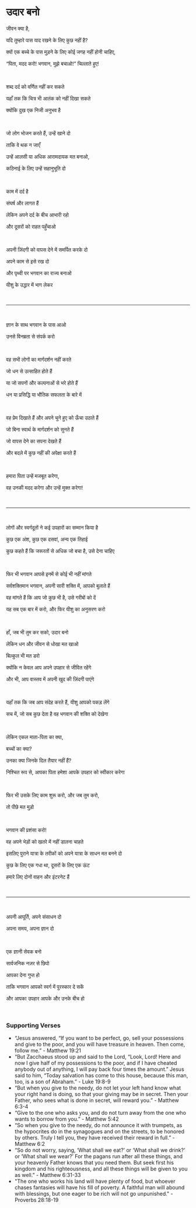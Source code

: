 # उदार बनो

जीवन क्या है,

यदि तुम्हारे पास याद रखने के लिए कुछ नहीं है?

क्यों एक बच्चे के पास मुड़ने के लिए कोई जगह नहीं होनी चाहिए,

“पिता, मदद करो! भगवान, मुझे बचाओ!” चिल्लाते हुए!

<br />

शब्द दर्द को वर्णित नहीं कर सकते

यहाँ तक कि चित्र भी आतंक को नहीं दिखा सकते

क्योंकि दुख एक निजी अनुभव है

<p></p>

<br />

जो लोग भोजन करते हैं, उन्हें खाने दो

ताकि वे थक न जाएँ

उन्हें आलसी या अधिक आरामदायक मत बनाओ,

कठिनाई के लिए उन्हें सहानुभूति दो

<br />

काम में दर्द है

संघर्ष और लागत हैं

लेकिन अपने दर्द के बीच आभारी रहो

और दूसरों को राहत पहुँचाओ

<br />

अपनी ज़िंदगी को वापस देने में समर्पित करके दो

अपने काम से इसे रख दो

और पृथ्वी पर भगवान का राज्य बनाओ

यीशु के उद्धार में भाग लेकर

<br />

---

<br />

ज्ञान के साथ भगवान के पास आओ

उनसे विनम्रता से संपर्क करो

<br />

वह सभी लोगों का मार्गदर्शन नहीं करते

जो धन से उत्साहित होते हैं

या जो सपनों और कल्पनाओं से भरे होते हैं

धन या प्रसिद्धि या भौतिक सफलता के बारे में

<br />

वह प्रेम दिखाते हैं और अपने चुने हुए को ऊँचा उठाते हैं

जो बिना स्वार्थ के मार्गदर्शन को सुनते हैं

जो वापस देने का सपना देखते हैं

और बदले में कुछ नहीं की अपेक्षा करते हैं

<br />

हमारा पिता उन्हें मजबूत करेगा,

वह उनकी मदद करेगा और उन्हें मुक्त करेगा!

<br />

---

<br />

लोगों और स्वर्गदूतों ने कई उपहारों का सम्मान किया है

कुछ एक अंश, कुछ एक दसवां, अन्य एक तिहाई

कुछ कहते हैं कि जरूरतों से अधिक जो बचा है, उसे देना चाहिए

<p></p>

<br />

फिर भी भगवान आपसे इनमें से कोई भी नहीं मांगते

सर्वशक्तिमान भगवान, अपनी सारी शक्ति में, आपको बुलाते हैं

वह मांगते हैं कि आप जो कुछ भी है, उसे गरीबों को दें

यह सब एक बार में करो, और फिर यीशु का अनुसरण करो

<br />

हाँ, जब भी तुम कर सको, उदार बनो

लेकिन धन और जीवन से धोखा मत खाओ

बिल्कुल भी मत डरो

क्योंकि न केवल आप अपने उपहार से जीवित रहेंगे

और भी, आप वास्तव में अपनी खुद की ज़िंदगी पाएंगे

<p></p>

<br />

यहाँ तक कि जब आप संदेह करते हैं, यीशु आपको पकड़ लेंगे

सच में, जो सब कुछ देता है वह भगवान की शक्ति को देखेगा

<br />

लेकिन एकल माता-पिता का क्या,

बच्चों का क्या?

उनका क्या जिनके दिल तैयार नहीं हैं?

निश्चित रूप से, आपका पिता हमेशा आपके उपहार को स्वीकार करेगा

<br />

फिर भी उसके लिए काम शुरू करो, और जब तुम करो,

तो पीछे मत मुड़ो

<br />

भगवान की प्रशंसा करो!

वह अपने भेड़ों को खतरे में नहीं डालना चाहते

इसलिए पुराने यात्रा के तरीकों को अपने यात्रा के साधन मत बनने दो

कुछ के लिए एक गधा था, दूसरों के लिए एक ऊंट

हमारे लिए दोनों वाहन और इंटरनेट हैं

<p></p>

<br />

---

<br />

अपनी आपूर्ति, अपने संसाधन दो

अपना समय, अपना ज्ञान दो

<br />

एक ज्ञानी सेवक बनो

सार्वजनिक नज़र से छिपो

आपका देना गुप्त हो

ताकि भगवान आपको स्वर्ग में पुरस्कार दे सकें

और आपका उपहार आपके और उनके बीच हो

<br />

### Supporting Verses

- “Jesus answered, “If you want to be perfect, go, sell your possessions and give to the poor, and you will have treasure in heaven. Then come, follow me.” - Matthew 19:21
- “But Zacchaeus stood up and said to the Lord, “Look, Lord! Here and now I give half of my possessions to the poor, and if I have cheated anybody out of anything, I will pay back four times the amount.” Jesus said to him, “Today salvation has come to this house, because this man, too, is a son of Abraham.” - Luke 19:8-9
- “But when you give to the needy, do not let your left hand know what your right hand is doing, so that your giving may be in secret. Then your Father, who sees what is done in secret, will reward you.” - Matthew 6:3-4
- “Give to the one who asks you, and do not turn away from the one who wants to borrow from you.” - Matthew 5:42
- “So when you give to the needy, do not announce it with trumpets, as the hypocrites do in the synagogues and on the streets, to be honored by others. Truly I tell you, they have received their reward in full.” - Matthew 6:2
- “So do not worry, saying, ‘What shall we eat?’ or ‘What shall we drink?’ or ‘What shall we wear?’ For the pagans run after all these things, and your heavenly Father knows that you need them. But seek first his kingdom and his righteousness, and all these things will be given to you as well.” - Matthew 6:31-33
- "The one who works his land will have plenty of food, but whoever chases fantasies will have his fill of poverty. A faithful man will abound with blessings, but one eager to be rich will not go unpunished." - Proverbs 28:18-19
